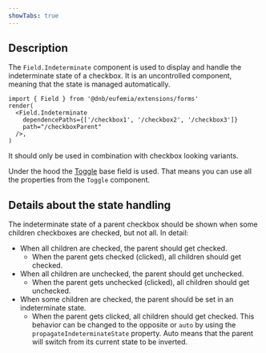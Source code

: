 ```yaml
---
showTabs: true
---
```


## Description

The `Field.Indeterminate` component is used to display and handle the indeterminate state of a checkbox. It is an uncontrolled component, meaning that the state is managed automatically.

```tsx
import { Field } from '@dnb/eufemia/extensions/forms'
render(
  <Field.Indeterminate
    dependencePaths={['/checkbox1', '/checkbox2', '/checkbox3']}
    path="/checkboxParent"
  />,
)
```

It should only be used in combination with checkbox looking variants.

Under the hood the [Toggle](/uilib/extensions/forms/base-fields/Toggle/) base field is used. That means you can use all the properties from the `Toggle` component.

## Details about the state handling

The indeterminate state of a parent checkbox should be shown when some children checkboxes are checked, but not all. In detail:

- When all children are checked, the parent should get checked.
  - When the parent gets checked (clicked), all children should get checked.
- When all children are unchecked, the parent should get unchecked.
  - When the parent gets unchecked (clicked), all children should get unchecked.
- When some children are checked, the parent should be set in an indeterminate state.
  - When the parent gets clicked, all children should get checked. This behavior can be changed to the opposite or `auto` by using the `propagateIndeterminateState` property. Auto means that the parent will switch from its current state to be inverted.
